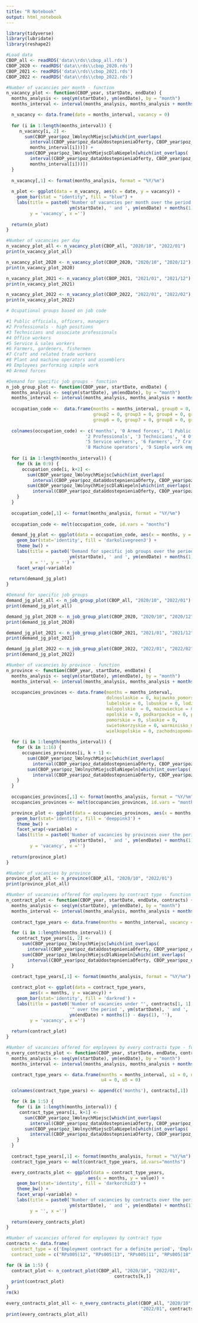 ```yaml
---
title: "R Notebook"
output: html_notebook
---
```


```r
library(tidyverse)
library(lubridate)
library(reshape2)
```

```r
#Load data
CBOP_all <- readRDS('data\\rds\\cbop_all.rds')
CBOP_2020 <- readRDS('data\\rds\\cbop_2020.rds')
CBOP_2021 <- readRDS('data\\rds\\cbop_2021.rds')
CBOP_2022 <- readRDS('data\\rds\\cbop_2022.rds')
```

```r
#Number of vacancies per month - function
n_vacancy_plot <- function(CBOP_year, startDate, endDate) {
  months_analysis <- seq(ym(startDate), ym(endDate), by = "month")
  months_interval <- interval(months_analysis, months_analysis + months(1) - days(1))

  n_vacancy <- data.frame(date = months_interval, vacancy = 0)
  
  for (i in 1:length(months_interval)) {
     n_vacancy[i, 2] <- 
       sum(CBOP_year$poz_lWolnychMiejsc[which(int_overlaps(
         interval(CBOP_year$poz_dataUdostepnieniaOferty, CBOP_year$poz_ofertaWaznaDo),
         months_interval[i]))]) +
       sum(CBOP_year$poz_lWolnychMiejscDlaNiepeln[which(int_overlaps(
         interval(CBOP_year$poz_dataUdostepnieniaOferty, CBOP_year$poz_ofertaWaznaDo),
         months_interval[i]))])
  }
  
  n_vacancy[,1] <- format(months_analysis, format = "%Y/%m")
  
  n_plot <- ggplot(data = n_vacancy, aes(x = date, y = vacancy)) +
    geom_bar(stat = "identity", fill = "blue") +
    labs(title = paste0('Number of vacancies per month over the period ',
                        ym(startDate), ' and ', ym(endDate) + months(1) - days(1), ''),
         y = 'vacancy', x ='')
  
  return(n_plot)
}
```

```r
#Number of vacancies per day
n_vacancy_plot_all <- n_vacancy_plot(CBOP_all, "2020/10", "2022/01")
print(n_vacancy_plot_all)

n_vacancy_plot_2020 <- n_vacancy_plot(CBOP_2020, "2020/10", "2020/12")
print(n_vacancy_plot_2020)

n_vacancy_plot_2021 <- n_vacancy_plot(CBOP_2021, "2021/01", "2021/12")
print(n_vacancy_plot_2021)

n_vacancy_plot_2022 <- n_vacancy_plot(CBOP_2022, "2022/01", "2022/02")
print(n_vacancy_plot_2022)
```

```r
# Ocupational groups based on job code

#1 Public officials, officers, managers
#2 Professionals - high positions
#3 Technicians and associate professionals
#4 Office workers
#5 Service & sales workers
#6 Farmers, gardeners, fishermen 
#7 Craft and related trade workers
#8 Plant and machine operators and assemblers
#9 Employees performing simple work
#0 Armed forces
```

```r
#Demand for specific job groups - function
n_job_group_plot <- function(CBOP_year, startDate, endDate) {
  months_analysis <- seq(ym(startDate), ym(endDate), by = "month")   
  months_interval <- interval(months_analysis, months_analysis + months(1) - days(1))
  
  occupation_code <-  data.frame(months = months_interval, group0 = 0, group1 = 0,
                                 group2 = 0, group3 = 0, group4 = 0, group5 = 0,
                                 group6 = 0, group7 = 0, group8 = 0, group9 = 0)
  
  colnames(occupation_code) <- c('months', '0 Armed forces', '1 Public officials', 
                              '2 Professionals', '3 Technicians', '4 Office workers', 
                              '5 Service workers', '6 Farmers', '7 Craft workers',
                              '8 Machine operators', '9 Simple work employees')
  
  for (i in 1:length(months_interval)) {
    for (k in 0:9) {
      occupation_code[i, k+2] <- 
        sum(CBOP_year$poz_lWolnychMiejsc[which(int_overlaps(
          interval(CBOP_year$poz_dataUdostepnieniaOferty, CBOP_year$poz_ofertaWaznaDo),          months_interval[i]) & CBOP_year$poz_grupaZawodu == as.character(k))]) +
        sum(CBOP_year$poz_lWolnychMiejscDlaNiepeln[which(int_overlaps(
          interval(CBOP_year$poz_dataUdostepnieniaOferty, CBOP_year$poz_ofertaWaznaDo),          months_interval[i]) & CBOP_year$poz_grupaZawodu == as.character(k))])
    }
  }
  
  occupation_code[,1] <- format(months_analysis, format = "%Y/%m")
  
  occupation_code <- melt(occupation_code, id.vars = "months")

  demand_jg_plot <- ggplot(data = occupation_code, aes(x = months, y = value)) +
    geom_bar(stat='identity', fill = 'darkolivegreen3') +
    theme_bw() +
    labs(title = paste0('Demand for specific job groups over the period ', 
                        ym(startDate), ' and ', ym(endDate) + months(1) - days(1), ''), 
         x = '', y = '') +
    facet_wrap(~variable)
 
 return(demand_jg_plot) 
}
```

```r
#Demand for specific job groups
demand_jg_plot_all <- n_job_group_plot(CBOP_all, "2020/10", "2022/01")
print(demand_jg_plot_all)

demand_jg_plot_2020 <- n_job_group_plot(CBOP_2020, "2020/10", "2020/12")
print(demand_jg_plot_2020)

demand_jg_plot_2021 <- n_job_group_plot(CBOP_2021, "2021/01", "2021/12")
print(demand_jg_plot_2021)

demand_jg_plot_2022 <- n_job_group_plot(CBOP_2022, "2022/01", "2022/02")
print(demand_jg_plot_2022)

```

```r
#Number of vacancies by province - function
n_province <- function(CBOP_year, startDate, endDate) {
  months_analysis <- seq(ym(startDate), ym(endDate), by = "month")   
  months_interval <- interval(months_analysis, months_analysis + months(1) - days(1))
  
  occupancies_provinces <- data.frame(months = months_interval, 
                                      dolnoslaskie = 0, kujawsko_pomorskie = 0,
                                      lubelskie = 0, lubuskie = 0, lodzkie = 0,
                                      malopolskie  = 0, mazowieckie = 0, 
                                      opolskie = 0, podkarpackie = 0, podlaskie = 0,
                                      pomorskie = 0, slaskie = 0, 
                                      swietokorzyskie = 0, warminisko_mazurskie = 0,
                                      wielkopolskie = 0, zachodniopomorskie = 0)
  
  for (i in 1:length(months_interval)) {
    for (k in 1:16) {
      occupancies_provinces[i, k + 1] <-
        sum(CBOP_year$poz_lWolnychMiejsc[which(int_overlaps( 
          interval(CBOP_year$poz_dataUdostepnieniaOferty, CBOP_year$poz_ofertaWaznaDo),          months_interval[i]) & CBOP_year$war_kodWojewodztwa == as.character(k*2))]) +
        sum(CBOP_year$poz_lWolnychMiejscDlaNiepeln[which(int_overlaps(
          interval(CBOP_year$poz_dataUdostepnieniaOferty, CBOP_year$poz_ofertaWaznaDo),          months_interval[i]) & CBOP_year$war_kodWojewodztwa == as.character(k*2))])
    }
  }
  
  occupancies_provinces[,1] <- format(months_analysis, format = "%Y/%m")
  occupancies_provinces <- melt(occupancies_provinces, id.vars = "months")

  province_plot <- ggplot(data = occupancies_provinces, aes(x = months, y = value)) +
    geom_bar(stat='identity', fill = 'deeppink3') +
    theme_bw() +
    facet_wrap(~variable) +
    labs(title = paste0('Number of vacancies by provinces over the period ',
                        ym(startDate), ' and ', ym(endDate) + months(1) - days(1), ''), 
         y = 'vacancy', x ='')
  
  return(province_plot)
}
```

```r
#Number of vacancies by province
province_plot_all <- n_province(CBOP_all, "2020/10", "2022/01")
print(province_plot_all)
```

```r
#Number of vacancies offered for employees by contract type - function
n_contract_plot <- function(CBOP_year, startDate, endDate, contracts) {
  months_analysis <- seq(ym(startDate), ym(endDate), by = "month")   
  months_interval <- interval(months_analysis, months_analysis + months(1) - days(1))
  
  contract_type_years <- data.frame(months = months_interval, vacancy = 0)

  for (i in 1:length(months_interval)) {
    contract_type_years[i, 2] <-
      sum(CBOP_year$poz_lWolnychMiejsc[which(int_overlaps(  
        interval(CBOP_year$poz_dataUdostepnieniaOferty, CBOP_year$poz_ofertaWaznaDo),          months_interval[i]) & CBOP_year$war_kodRodzajuZatrudnienia == contracts[1, 2])]) +
      sum(CBOP_year$poz_lWolnychMiejscDlaNiepeln[which(int_overlaps(    
        interval(CBOP_year$poz_dataUdostepnieniaOferty, CBOP_year$poz_ofertaWaznaDo),          months_interval[i]) & CBOP_year$war_kodRodzajuZatrudnienia == contracts[1, 2])])
  }  
  
  contract_type_years[,1] <- format(months_analysis, format = "%Y/%m")

  contract_plot <- ggplot(data = contract_type_years, 
         aes(x = months, y = vacancy)) +
    geom_bar(stat='identity', fill = 'darkred') +
    labs(title = paste0('Number of vacancies under "', contracts[1, 1], 
                        '" over the period ', ym(startDate), ' and ', 
                        ym(endDate) + months(1) - days(1), ''),
         y = 'vacancy', x ='')
    
  return(contract_plot)
}
```

```r
#Number of vacancies offered for employees by every contracts type - function
n_every_contracts_plot <- function(CBOP_year, startDate, endDate, contracts) {
  months_analysis <- seq(ym(startDate), ym(endDate), by = "month")   
  months_interval <- interval(months_analysis, months_analysis + months(1) - days(1))

  contract_type_years <- data.frame(months = months_interval, u1 = 0, u2 = 0, u3 = 0,
                                    u4 = 0, u5 = 0)

  colnames(contract_type_years) <- append(c('months'), contracts[,1])

  for (k in 1:5) {
    for (i in 1:length(months_interval)) {
     contract_type_years[i, k+1] <-
       sum(CBOP_year$poz_lWolnychMiejsc[which(int_overlaps(   
         interval(CBOP_year$poz_dataUdostepnieniaOferty, CBOP_year$poz_ofertaWaznaDo),          months_interval[i]) & CBOP_year$war_kodRodzajuZatrudnienia == contracts[k, 2])]) +
       sum(CBOP_year$poz_lWolnychMiejscDlaNiepeln[which(int_overlaps(         
         interval(CBOP_year$poz_dataUdostepnieniaOferty, CBOP_year$poz_ofertaWaznaDo),          months_interval[i]) & CBOP_year$war_kodRodzajuZatrudnienia == contracts[k, 2])])
    }
  }
  
  contract_type_years[,1] <- format(months_analysis, format = "%Y/%m")
  contract_type_years <- melt(contract_type_years, id.vars="months")

  every_contracts_plot <- ggplot(data = contract_type_years, 
                               aes(x = months, y = value)) +
    geom_bar(stat='identity', fill = 'darkorchid3') +
    theme_bw() + 
    facet_wrap(~variable) +
    labs(title = paste0('Number of vacancies by contracts over the period ',
                        ym(startDate), ' and ', ym(endDate) + months(1) - days(1), ''),
         y = '', x ='')
  
  return(every_contracts_plot)
}
```

```r
#Number of vacancies offered for employees by contract type 
contracts <- data.frame(
  contract_type = c('Employment contract for a definite period', 'Employment contract for a trial period', 'Employment contract for an indefinite period', 'Contract for the time of performance of specific work', 'Substitute employment contract'), 
  contract_code = c("RPs005|12", "RPs005|13", "RPs005|11", "RPs005|18", "RPs005|22"))

for (k in 1:5) {
  contract_plot <- n_contract_plot(CBOP_all, "2020/10", "2022/01",
                                         contracts[k,])
  print(contract_plot)
}
rm(k)

every_contracts_plot_all <- n_every_contracts_plot(CBOP_all, "2020/10",
                                                   "2022/01", contracts)
print(every_contracts_plot_all)
```
